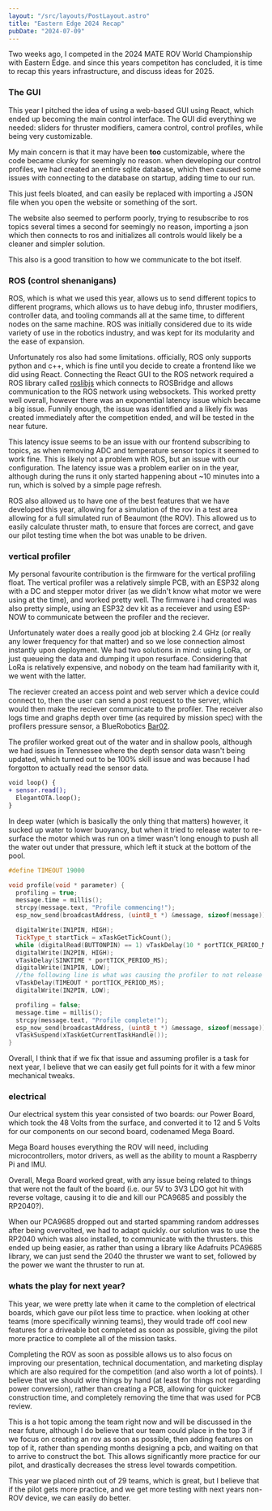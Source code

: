 ```yaml
---
layout: "/src/layouts/PostLayout.astro"
title: "Eastern Edge 2024 Recap"
pubDate: "2024-07-09"
---
```



Two weeks ago, I competed in the 2024 MATE ROV World Championship with Eastern Edge. and since this years competiton has concluded, it is time to recap this years infrastructure, and discuss ideas for 2025.


<BlogImage src={mate2024beaumont} alt="Our ROV for 2024, named Beaumont" />

### The GUI
This year I pitched the idea of using a web-based GUI using React, which ended up becoming the main control interface.
The GUI did everything we needed: sliders for thruster modifiers, camera control, control profiles, while being very customizable.

My main concern is that it may have been **too** customizable, where the code became clunky for seemingly no reason. when developing our control profiles, we had created an entire sqlite database, which then caused some issues with connecting to the database on startup, adding time to our run.

This just feels bloated, and can easily be replaced with importing a JSON file when you open the website or something of the sort.

The website also seemed to perform poorly, trying to resubscribe to ros topics several times a second for seemingly no reason, importing a json which then connects to ros and initializes all controls would likely be a cleaner and simpler solution.

This also is a good transition to how we communicate to the bot itself.

### ROS (control shenanigans)
ROS, which is what we used this year, allows us to send different topics to different programs, which allows us to have debug info, thruster modifiers, controller data, and tooling commands all at the same time, to different nodes on the same machine. ROS was initially considered due to its wide variety of use in the robotics industry, and was kept for its modularity and the ease of expansion.

Unfortunately ros also had some limitations. officially, ROS only supports python and c++, which is fine until you decide to create a frontend like we did using React. Connecting the React GUI to the ROS network required a ROS library called [roslibjs](https://github.com/RobotWebTools/roslibjs) which connects to ROSBridge and allows communication to the ROS network using websockets. This worked pretty well overall, however there was an exponential latency issue which became a big issue. Funnily enough, the issue was identified and a likely fix was created immediately after the competition ended, and will be tested in the near future.

This latency issue seems to be an issue with our frontend subscribing to topics, as when removing ADC and temperature sensor topics it seemed to work fine. This is likely not a problem with ROS, but an issue with our configuration. The latency issue was a problem earlier on in the year, although during the runs it only started happening about ~10 minutes into a run, which is solved by a simple page refresh.

ROS also allowed us to have one of the best features that we have developed this year, allowing for a simulation of the rov in a test area allowing for a full simulated run of Beaumont (the ROV). This allowed us to easily calculate thruster math, to ensure that forces are correct, and gave our pilot testing time when the bot was unable to be driven.


<div class="flex">
<BlogImage src={mate2024sim} alt="Control interface piloting simulated ROV" />
<BlogImage src={mate2024real} alt="Control interface piloting the actual ROV" />
</div>

### vertical profiler
My personal favourite contribution is the firmware for the vertical profiling float. The vertical profiler was a relatively simple PCB, with an ESP32 along with a DC and stepper motor driver (as we didn't know what motor we were using at the time), and worked pretty well. The firmware i had created was also pretty simple, using an ESP32 dev kit as a receiever and using ESP-NOW to communicate between the profiler and the reciever.


<BlogImage src={mate2024profiler} alt="Profiler CAD model" />

Unfortunately water does a really good job at blocking 2.4 GHz (or really any lower frequency for that matter) and so we lose connection almost instantly upon deployment. We had two solutions in mind: using LoRa, or just queueing the data and dumping it upon resurface. Considering that LoRa is relatively expensive, and nobody on the team had familiarity with it, we went with the latter.

The reciever created an access point and web server which a device could connect to, then the user can send a post request to the server, which would then make the reciever communicate to the profiler. The receiver also logs time and graphs depth over time (as required by mission spec) with the profilers pressure sensor, a BlueRobotics [Bar02](https://bluerobotics.com/store/sensors-cameras/sensors/bar02-sensor-r1-rp).

The profiler worked great out of the water and in shallow pools, although we had issues in Tennessee where the depth sensor data wasn't being updated, which turned out to be 100% skill issue and was because I had forgotton to actually read the sensor data.

```diff
void loop() {
+ sensor.read();
  ElegantOTA.loop();
}
```

In deep water (which is basically the only thing that matters) however, it sucked up water to lower buoyancy, but when it tried to release water to re-surface the motor which was run on a timer wasn't long enough to push all the water out under that pressure, which left it stuck at the bottom of the pool.

```cpp
#define TIMEOUT 19000

void profile(void * parameter) {
  profiling = true;
  message.time = millis();
  strcpy(message.text, "Profile commencing!");
  esp_now_send(broadcastAddress, (uint8_t *) &message, sizeof(message));

  digitalWrite(IN1PIN, HIGH);
  TickType_t startTick = xTaskGetTickCount();
  while (digitalRead(BUTTONPIN) == 1) vTaskDelay(10 * portTICK_PERIOD_MS);
  digitalWrite(IN2PIN, HIGH);
  vTaskDelay(SINKTIME * portTICK_PERIOD_MS);
  digitalWrite(IN1PIN, LOW);
  //the following line is what was causing the profiler to not release enough water:
  vTaskDelay(TIMEOUT * portTICK_PERIOD_MS);
  digitalWrite(IN2PIN, LOW);

  profiling = false;
  message.time = millis();
  strcpy(message.text, "Profile complete!");
  esp_now_send(broadcastAddress, (uint8_t *) &message, sizeof(message));
  vTaskSuspend(xTaskGetCurrentTaskHandle());
}
```

Overall, I think that if we fix that issue and assuming profiler is a task for next year, I believe that we can easily get full points for it with a few minor mechanical tweaks.

### electrical

Our electrical system this year consisted of two boards: our Power Board, which took the 48 Volts from the surface, and converted it to 12 and 5 Volts for our components on our second board, codenamed Mega Board. 


<BlogImage src={mate2024megaboard} alt="A render of Mega Board in KiCad" />

Mega Board houses everything the ROV will need, including microcontrollers, motor drivers, as well as the ability to mount a Raspberry Pi and IMU.

Overall, Mega Board worked great, with any issue being related to things that were not the fault of the board (i.e. our 5V to 3V3 LDO got hit with reverse voltage, causing it to die and kill our PCA9685 and possibly the RP2040?).

When our PCA9685 dropped out and started spamming random addresses after being overvolted, we had to adapt quickly. our solution was to use the RP2040 which was also installed, to communicate with the thrusters. this ended up being easier, as rather than using a library like Adafruits PCA9685 library, we can just send the 2040 the thruster we want to set, followed by the power we want the thruster to run at.

### whats the play for next year?

This year, we were pretty late when it came to the completion of electrical boards, which gave our pilot less time to practice. when looking at other teams (more specifically winning teams), they would trade off cool new features for a driveable bot completed as soon as possible, giving the pilot more practice to complete all of the mission tasks.

Completing the ROV as soon as possible allows us to also focus on improving our presentation, technical documentation, and marketing display which are also required for the competition (and also worth a lot of points). I believe that we should wire things by hand (at least for things not regarding power conversion), rather than creating a PCB, allowing for quicker construction time, and completely removing the time that was used for PCB review.

This is a hot topic among the team right now and will be discussed in the near future, although I do believe that our team could place in the top 3 if we focus on creating an rov as soon as possible, then adding features on top of it, rather than spending months designing a pcb, and waiting on that to arrive to construct the bot. This allows significantly more practice for our pilot, and drastically decreases the stress level towards competition.

This year we placed ninth out of 29 teams, which is great, but I believe that if the pilot gets more practice, and we get more testing with next years non-ROV device, we can easily do better.